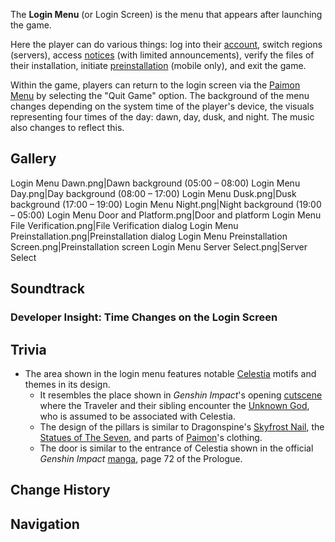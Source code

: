 {{Terminology Infobox
|image = Login Menu.png
|type  = Menus
|type2 = Game Systems
}}
The '''Login Menu''' (or Login Screen) is the menu that appears after launching the game.

Here the player can do various things: log into their [[account]], switch regions (servers), access [[notices]] (with limited announcements), verify the files of their installation, initiate [[preinstallation]] (mobile only), and exit the game.

Within the game, players can return to the login screen via the [[Paimon Menu]] by selecting the "Quit Game" option. The background of the menu changes depending on the system time of the player's device, the visuals representing four times of the day: dawn, day, dusk, and night. The music also changes to reflect this.

==Gallery==
<gallery hideaddbutton="true" captionalign="center">
Login Menu Dawn.png|Dawn background (05:00 – 08:00)
Login Menu Day.png|Day background (08:00 – 17:00)
Login Menu Dusk.png|Dusk background (17:00 – 19:00)
Login Menu Night.png|Night background (19:00 – 05:00)
Login Menu Door and Platform.png|Door and platform
Login Menu File Verification.png|File Verification dialog
Login Menu Preinstallation.png|Preinstallation dialog
Login Menu Preinstallation Screen.png|Preinstallation screen
Login Menu Server Select.png|Server Select
</gallery>

==Soundtrack==
{{Soundtracks by Category|Login Screen Soundtracks}}

===Developer Insight: Time Changes on the Login Screen===
{{See also|Soundtrack/Background#Genshin Impact Main Theme - A Clear Direction Down a Bumpy Road}}
{{Transclude|Soundtrack/Background|Time Changes on the Login Screen}}

==Trivia==
* The area shown in the login menu features notable [[Celestia]] motifs and themes in its design.
** It resembles the place shown in ''Genshin Impact'''s opening [[:File:Genshin Impact's New Opening Cutscene｜Genshin Impact|cutscene]] where the Traveler and their sibling encounter the [[Unknown God]], who is assumed to be associated with Celestia.
** The design of the pillars is similar to Dragonspine's [[Skyfrost Nail]], the [[Statues of The Seven]], and parts of [[Paimon]]'s clothing.
** The door is similar to the entrance of Celestia shown in the official ''Genshin Impact'' [[manga]], page 72 of the Prologue.

==Change History==
{{Change History|1.0}}

==Navigation==
{{Game Systems Navbox|Other}}